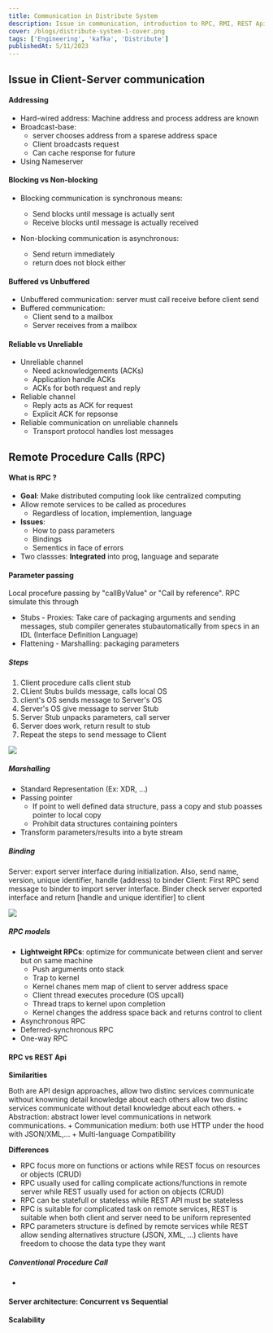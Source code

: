 ```yaml
---
title: Communication in Distribute System
description: Issue in communication, introduction to RPC, RMI, REST Apis and Data streaming with Kafka/
cover: /blogs/distribute-system-1-cover.png
tags: ['Engineering', 'kafka', 'Distribute']
publishedAt: 5/11/2023
---
```


## Issue in Client-Server communication
#### Addressing
- Hard-wired address: Machine address and process address are known
- Broadcast-base:
    + server chooses address from a sparese address space
    + Client broadcasts request
    + Can cache response for future
- Using Nameserver

#### Blocking vs Non-blocking
- Blocking communication is synchronous means:
    + Send blocks until message is actually sent
    + Receive blocks until message is actually received

- Non-blocking communication is asynchronous:
    + Send return immediately
    + return does not block either

#### Buffered vs Unbuffered
- Unbuffered communication: server must call receive before client send
- Buffered communication:
    + Client send to a mailbox
    + Server receives from a mailbox

#### Reliable vs Unreliable
- Unreliable channel
    + Need acknowledgements (ACKs)
    + Application handle ACKs
    + ACKs for both request and reply
- Reliable channel
    + Reply acts as ACK for request
    + Explicit ACK for repsonse
- Reliable communication on unreliable channels
    + Transport protocol handles lost messages

## Remote Procedure Calls (RPC)
#### What is RPC ?
- **Goal**: Make distributed computing look like centralized computing
- Allow remote services to be called as procedures
    + Regardless of location, implemention, language
- **Issues**: 
    + How to pass parameters
    + Bindings
    + Sementics in face of errors
- Two classses: **Integrated** into prog, language and separate 

#### Parameter passing
Local procefure passing by "callByValue" or "Call by reference". RPC simulate this through
- Stubs - Proxies: Take care of packaging arguments and sending messages, stub compiler generates stubautomatically from specs in an IDL (Interface Definition Language)
- Flattening - Marshalling: packaging parameters

##### Steps
1. Client procedure calls client stub
2. CLient Stubs builds message, calls local OS
3. client's OS sends message to Server's OS
4. Server's OS give message to server Stub
5. Server Stub unpacks parameters, call server
6. Server does work, return result to stub
7. Repeat the steps to send message to Client

<img src="/blogs/2023-11-06-19-03-04.png"/>

##### Marshalling
- Standard Representation (Ex: XDR, ...)
- Passing pointer
    + If point to well defined data structure, pass a copy and stub poasses pointer to local copy
    + Prohibit data structures containing pointers
- Transform parameters/results into a byte stream

##### Binding
Server: export server interface during initialization. Also, send name, version, unique identifier, handle (address) to binder
Client: First RPC send message to binder to import server interface. Binder check server exported interface and return [handle and unique identifier] to client

<img src="/blogs/2023-11-06-19-19-40.png"/>

##### RPC models
- **Lightweight RPCs**: optimize for communicate between client and server but on same machine
    + Push arguments onto stack
    + Trap to kernel
    + Kernel chanes mem map of client to server address space
    + Client thread executes procedure (OS upcall)
    + Thread traps to kernel upon completion
    + Kernel changes the address space back and returns control to client
- Asynchronous RPC
- Deferred-synchronous RPC
- One-way RPC

#### RPC vs REST Api
**Similarities**

Both are API design approaches, allow two distinc services communicate without knowning detail knowledge about each others allow two distinc services communicate without detail knowledge about each others.
    + Abstraction: abstract lower level communications in network communications.
    + Communication medium: both use HTTP under the hood with JSON/XML,...
    + Multi-language Compatibility

**Differences**
- RPC focus more on functions or actions while REST focus on resources or objects (CRUD)
- RPC usually used for calling complicate actions/functions in remote server while REST usually used for action on objects (CRUD)
- RPC can be statefull or stateless while REST API must be stateless
- RPC is suitable for complicated task on remote services, REST is suitable when both client and server need to be uniform represented
- RPC parameters structure is defined by remote services while REST allow sending alternatives structure (JSON, XML, ...) clients have freedom to choose the data type they want

##### Conventional Procedure Call
- 

#### Server architecture: Concurrent vs Sequential
#### Scalability